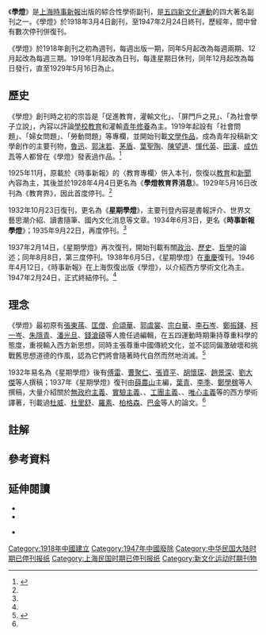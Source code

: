 {{Distinguish2|'''[[學鐙|學鐙]]'''。關於其它名稱相近或相同的條目，請見「'''[[學燈_(消歧義)|學燈 (消歧義)]]'''」}}
《'''學燈'''》是[[上海|上海]][[時事新報|時事新報]]出版的綜合性學術副刊，是[[五四新文化運動|五四新文化運動]]的四大著名副刊之一{{efn|中國五四運動時期，報業副刊在《[[新青年|新青年]]》的影響下開始變革，出現著名的四大副刊——[[晨報_(北京)|晨報]]出版的《[[晨報副刊|晨報副刊]]》、[[時事新報|時事新報]]出版的《學燈副刊》、[[民國日報|上海民國日報]]出版的《覺悟副刊》、[[京報_(1918年)|京報]]出版的《京報副刊》。<ref>{{cite journal|author=李平科|title=“五四”前后的“四大副刊”与新文学运动|journal=广东第二师范学院学报|location=广州|year=1997年|volume=第3期|page=94-96页|url=http://www.cqvip.com/qk/83751a/199703/1002833925.html|access-date=2020-10-24|archive-date=2020-10-26|archive-url=https://web.archive.org/web/20201026195838/http://www.cqvip.com/qk/83751a/199703/1002833925.html|dead-url=no}}</ref><ref>{{cite journal|author=员怒华|title=“四大副刊”与五四新文学|publisher=华中师范大学|location=武汉|year=2011年|journal=中国现当代文学博士论文|url=http://gb.oversea.cnki.net/KCMS/detail/detailall.aspx?filename=1012261501.nh&dbcode=CDFD&dbname=CDFDREF|access-date=2020-10-24|archive-date=2020-10-27|archive-url=https://web.archive.org/web/20201027055124/http://gb.oversea.cnki.net/KCMS/detail/detailall.aspx?filename=1012261501.nh&dbcode=CDFD&dbname=CDFDREF|dead-url=no}}</ref>}}。《學燈》於1918年3月4日創刊，至1947年2月24日終刊，歷經{{age|1918|0|0|1947|0|0}}年，間中曾有數次停刊併復刊。

《學燈》於1918年創刊之初為週刊，每週出版一期，同年5月起改為每週兩期、12月起改為每週三期。1919年1月起改為日刊，每逢星期日休刊，同年12月起改為每日發行，直至1929年5月16日為止。

== 歷史 ==
《學燈》創刊時之初的宗旨是「促進教育，灌輸文化」、「屏門戶之見」、「為社會學子立說」，內容以評論[[學校|學校]][[教育|教育]]和灌輸[[青年|青年]][[修養|修養]]為主。1919年起設有「社會問題」、「婦女問題」、「勞動問題」等專欄，並開始刊載[[文學作品|文學作品]]，成為青年投稿新文學創作的主要刊物，[[魯迅|魯迅]]、[[郭沫若|郭沫若]]、[[茅盾|茅盾]]、[[葉聖陶|葉聖陶]]、[[陳望道|陳望道]]、[[惲代英|惲代英]]、[[田漢|田漢]]、[[成仿吾|成仿吾]]等人都曾在《學燈》發表過作品。<ref name=shmemory>{{cite web|title=上海《时事新报》副刊《学灯》月刊创刊|url=http://memory.library.sh.cn/node/75171|publisher=上海年華|accessdate=2020-10-24|archive-date=2020-10-26|archive-url=https://web.archive.org/web/20201026234454/http://memory.library.sh.cn/node/75171|dead-url=no}}</ref>

1925年11月，原載於《時事新報》的〈教育專欄〉併入本刊，恢復以[[教育|教育]]和[[新聞|新聞]]內容為主，其後並於1928年4月4日更名為《'''學燈教育界消息'''》。1929年5月16日改刊為《教育界》，因此首度停刊。<ref name=shmemory />

1932年10月23日復刊，更名為《'''星期學燈'''》，主要刊登內容是書報評介、世界文藝思潮介紹、讀書隨筆、國內文化消息等文章。1934年6月3日，更名《'''時事新報學燈'''》；1935年9月22日，再度停刊。<ref name=shmemory />

1937年2月14日，《星期學燈》再次復刊，開始刊載有關[[政治|政治]]、[[歷史|歷史]]、[[哲學|哲學]]的論述；同年8月8日，第三度停刊。1938年6月5日，《星期學燈》在[[重慶|重慶]]復刊。1946年4月12日，《時事新報》在上海恢復出版《學燈》，以介紹西方學術文化為主。1947年2月24日，正式終結停刊。<ref name=shmemory />

== 理念 ==
《學燈》最初原有[[張東蓀|張東蓀]]、[[匡僧|匡僧]]、[[俞頌華|俞頌華]]、[[郭虞裳|郭虞裳]]、[[宗白華|宗白華]]、[[李石岑|李石岑]]、[[鄭振鐸|鄭振鐸]]、[[柯一岑|柯一岑]]、[[朱隱青|朱隱青]]、[[潘光旦|潘光旦]]、[[錢滄碩|錢滄碩]]等人擔任過編輯，在五四運動時期秉持尊重科學的態度，重視輸入西方新思想，同時主張尊重中國傳統文化，並不認同偏激破壞和挑戰舊思想道德的作風，認為它們將會隨著時代自然而然地消滅。<ref>{{cite book|author=許紀霖|title=五四新文化運動中「舊派中的新派」|journal=重估傳統‧再造文明: 知識分子與五四新文化運動|isbn=9789863266839|publisher=秀威出版|location=台北|year=2019年|url=https://books.google.com/books?id=gi2WDwAAQBAJ&pg=PA71&lpg=PA71|page=70-71頁}}</ref>

1932年易名為《星期學燈》後有[[傅雷|傅雷]]、[[曹聚仁|曹聚仁]]、[[張資平|張資平]]、[[胡懷琛|胡懷琛]]、[[趙景深|趙景深]]、[[劉大傑|劉大傑]]等人撰稿；1937年《星期學燈》復刊由[[薛農山|薛農山]]主編，[[任卓宣|葉青]]、[[李季_(翻譯家)|李季]]、[[鄭學稼|鄭學稼]]等人撰稿，大量介紹關於[[無政府主義|無政府主義]]、[[實驗主義|實驗主義]]、{{tsl|en|Atarashiki-mura|新村主義}}、[[工團主義|工團主義]]、{{tsl|en|Guild socialism|基爾特社會主義}}、[[唯心主義|唯心主義]]等的西方學術譯著，刊載過[[約翰·杜威|杜威]]、[[杜里舒|杜里舒]]、[[伯特蘭·羅素|羅素]]、[[柏格森|柏格森]]、[[巴金|巴金]]等人的論文。<ref name=shmemory />

== 註解 ==
{{notelist}}

== 參考資料 ==
{{reflist}}

== 延伸閱讀 ==
* {{cite book|author=張黎敏|title=文化傳播與文學生長：《時事新報·學燈》（1918-1923）研究|publisher=中國財政經濟出版社|location=北京|year=2014年|isbn=9787509552735}}
* {{cite book|author=吳靜|title=《學燈》與五四新文化運動|publisher=中國書籍出版社|location=北京|year=2013年|isbn=9787506833783}}
* {{cite book|title=學燈|work=時事新報|year=1996年|publisher=全國圖書館文獻縮微複製中心}} {{oclc|5610698968}}

{{Authority control|OCLC=5610698968|NCID=AA11866272}}
{{DEFAULTSORT:X學}}

[[Category:1918年中國建立|Category:1918年中國建立]]
[[Category:1947年中國廢除|Category:1947年中國廢除]]
[[Category:中华民国大陆时期已停刊报纸|Category:中华民国大陆时期已停刊报纸]]
[[Category:上海民国时期已停刊报纸|Category:上海民国时期已停刊报纸]]
[[Category:新文化运动时期刊物|Category:新文化运动时期刊物]]